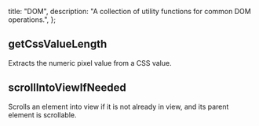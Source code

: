   title: "DOM",
  description: "A collection of utility functions for common DOM operations.",
};

## getCssValueLength

Extracts the numeric pixel value from a CSS value.

<SourceCode file="src/foundations/utils/dom/get-css-value-length.ts" />

## scrollIntoViewIfNeeded

Scrolls an element into view if it is not already in view, and its parent element is scrollable.

<SourceCode file="src/foundations/utils/dom/scroll-into-view-if-needed.ts" />
